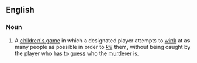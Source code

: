 ==English==

===Noun===
{{en-noun|-|head=[[wink]] [[murder]]}}

# {{context|games|lang=en}} A [[children's game]] in which a designated player attempts to [[wink]] at as many people as possible in order to ''[[kill]]'' them, without being caught by the player who has to [[guess]] who the [[murderer]] is.